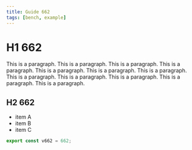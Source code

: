 ```yaml
---
title: Guide 662
tags: [bench, example]
---
```


# H1 662

This is a paragraph. This is a paragraph. This is a paragraph. This is a paragraph. This is a paragraph. This is a paragraph. This is a paragraph. This is a paragraph. This is a paragraph. This is a paragraph. This is a paragraph. This is a paragraph. 

## H2 662

- item A
- item B
- item C

```ts
export const v662 = 662;
```